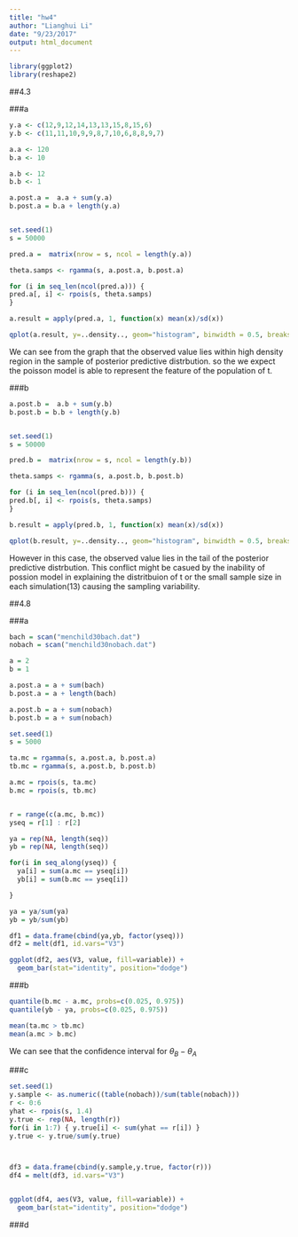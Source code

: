 ```yaml
---
title: "hw4"
author: "Lianghui Li"
date: "9/23/2017"
output: html_document
---
```


```r
library(ggplot2)
library(reshape2)
```



##4.3

###a

```r
y.a <- c(12,9,12,14,13,13,15,8,15,6) 
y.b <- c(11,11,10,9,9,8,7,10,6,8,8,9,7)

a.a <- 120
b.a <- 10

a.b <- 12
b.b <- 1

a.post.a =  a.a + sum(y.a) 
b.post.a = b.a + length(y.a)


set.seed(1)
s = 50000

pred.a =  matrix(nrow = s, ncol = length(y.a))

theta.samps <- rgamma(s, a.post.a, b.post.a)

for (i in seq_len(ncol(pred.a))) {
pred.a[, i] <- rpois(s, theta.samps)
}

a.result = apply(pred.a, 1, function(x) mean(x)/sd(x))

qplot(a.result, y=..density.., geom="histogram", binwidth = 0.5, breaks = seq(2,12, by = 1)) + geom_vline(xintercept = mean(y.a)/sd(y.a), color = 'red')

```


We can see from the graph that the observed value lies within high density region in the sample of posterior predictive distrbution. so the we expect the poisson model is able to represent the feature of the population of t.


###b

```r
a.post.b =  a.b + sum(y.b) 
b.post.b = b.b + length(y.b)


set.seed(1)
s = 50000

pred.b =  matrix(nrow = s, ncol = length(y.b))

theta.samps <- rgamma(s, a.post.b, b.post.b)

for (i in seq_len(ncol(pred.b))) {
pred.b[, i] <- rpois(s, theta.samps)
}

b.result = apply(pred.b, 1, function(x) mean(x)/sd(x))

qplot(b.result, y=..density.., geom="histogram", binwidth = 0.5, breaks = seq(2,8, by = 1)) + geom_vline(xintercept = mean(y.b)/sd(y.b), color = 'red')
```


However in this case, the observed value lies in the tail of the posterior predictive distrbution. This conflict might be casued by the inability of possion model in explaining the distritbuion of t or the small sample size in each simulation(13) causing the sampling variability.




##4.8


###a


```r
bach = scan("menchild30bach.dat")
nobach = scan("menchild30nobach.dat")
```




```r
a = 2
b = 1

a.post.a = a + sum(bach)
b.post.a = a + length(bach)

a.post.b = a + sum(nobach)
b.post.b = a + sum(nobach)

set.seed(1)
s = 5000

ta.mc = rgamma(s, a.post.a, b.post.a)
tb.mc = rgamma(s, a.post.b, b.post.b)

a.mc = rpois(s, ta.mc)
b.mc = rpois(s, tb.mc)


r = range(c(a.mc, b.mc))
yseq = r[1] : r[2]

ya = rep(NA, length(seq))
yb = rep(NA, length(seq))

for(i in seq_along(yseq)) {
  ya[i] = sum(a.mc == yseq[i])
  yb[i] = sum(b.mc == yseq[i])

}

ya = ya/sum(ya)
yb = yb/sum(yb)

df1 = data.frame(cbind(ya,yb, factor(yseq)))
df2 = melt(df1, id.vars="V3")

ggplot(df2, aes(V3, value, fill=variable)) + 
  geom_bar(stat="identity", position="dodge")
```


###b


```r
quantile(b.mc - a.mc, probs=c(0.025, 0.975))
quantile(yb - ya, probs=c(0.025, 0.975))

mean(ta.mc > tb.mc)
mean(a.mc > b.mc)
```

We can see that the confidence interval for $\theta_B - \theta_A$


###c


```r

set.seed(1)
y.sample <- as.numeric((table(nobach))/sum(table(nobach)))
r <- 0:6
yhat <- rpois(s, 1.4)
y.true <- rep(NA, length(r))
for(i in 1:7) { y.true[i] <- sum(yhat == r[i]) }
y.true <- y.true/sum(y.true)



df3 = data.frame(cbind(y.sample,y.true, factor(r)))
df4 = melt(df3, id.vars="V3")


ggplot(df4, aes(V3, value, fill=variable)) + 
  geom_bar(stat="identity", position="dodge")

```

###d
